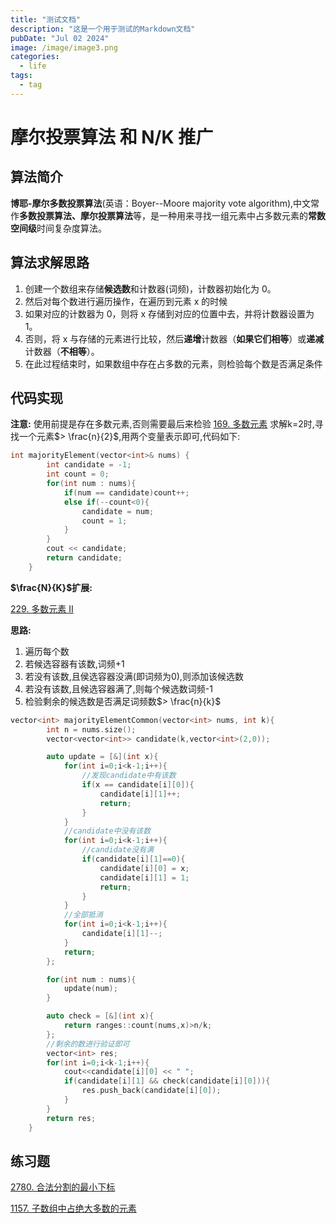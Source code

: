 ```yaml
---
title: "测试文档"
description: "这是一个用于测试的Markdown文档"
pubDate: "Jul 02 2024"
image: /image/image3.png
categories:
  - life
tags:
  - tag
---
```


# 摩尔投票算法 和 N/K 推广

## 算法简介

**博耶-摩尔多数投票算法**(英语：Boyer--Moore majority vote algorithm),中文常作**多数投票算法、摩尔投票算法**等，是一种用来寻找一组元素中占多数元素的**常数空间级**时间复杂度算法。

## 算法求解思路

1. 创建一个数组来存储**候选数**和计数器(词频)，计数器初始化为 0。
2. 然后对每个数进行遍历操作，在遍历到元素 x 的时候
3. 如果对应的计数器为 0，则将 x 存储到对应的位置中去，并将计数器设置为 1。
4. 否则，将 x 与存储的元素进行比较，然后**递增**计数器（**如果它们相等**）或**递减**计数器（**不相等**）。
5. 在此过程结束时，如果数组中存在占多数的元素，则检验每个数是否满足条件

## 代码实现

**注意:** 使用前提是存在多数元素,否则需要最后来检验
[169. 多数元素](https://leetcode.cn/problems/majority-element/)
求解k=2时,寻找一个元素$> \frac{n}{2}$,用两个变量表示即可,代码如下:

```cpp
int majorityElement(vector<int>& nums) {
        int candidate = -1;
        int count = 0;
        for(int num : nums){
            if(num == candidate)count++;
            else if(--count<0){
                candidate = num;
                count = 1;
            }
        }
        cout << candidate;
        return candidate;
    }
```

**$\frac{N}{K}$扩展:**

[229. 多数元素 II](https://leetcode.cn/problems/majority-element-ii/)

**思路:**

1. 遍历每个数
2. 若候选容器有该数,词频+1
3. 若没有该数,且侯选容器没满(即词频为0),则添加该候选数
4. 若没有该数,且候选容器满了,则每个候选数词频-1
5. 检验剩余的候选数是否满足词频数$> \frac{n}{k}$

```cpp
vector<int> majorityElementCommon(vector<int> nums, int k){
        int n = nums.size();
        vector<vector<int>> candidate(k,vector<int>(2,0));

        auto update = [&](int x){
            for(int i=0;i<k-1;i++){
                //发现candidate中有该数
                if(x == candidate[i][0]){
                    candidate[i][1]++;
                    return;
                }
            }
            //candidate中没有该数
            for(int i=0;i<k-1;i++){
                //candidate没有满
                if(candidate[i][1]==0){
                    candidate[i][0] = x;
                    candidate[i][1] = 1;
                    return;
                }
            }
            //全部抵消
            for(int i=0;i<k-1;i++){
                candidate[i][1]--;
            }
            return;
        };

        for(int num : nums){
            update(num);
        }

        auto check = [&](int x){
            return ranges::count(nums,x)>n/k;
        };
        //剩余的数进行验证即可
        vector<int> res;
        for(int i=0;i<k-1;i++){
            cout<<candidate[i][0] << " ";
            if(candidate[i][1] && check(candidate[i][0])){
                res.push_back(candidate[i][0]);
            }
        }
        return res;
    }
```

## 练习题

[2780. 合法分割的最小下标](https://leetcode.cn/problems/minimum-index-of-a-valid-split/)

[1157. 子数组中占绝大多数的元素](https://leetcode.cn/problems/online-majority-element-in-subarray/description/)
